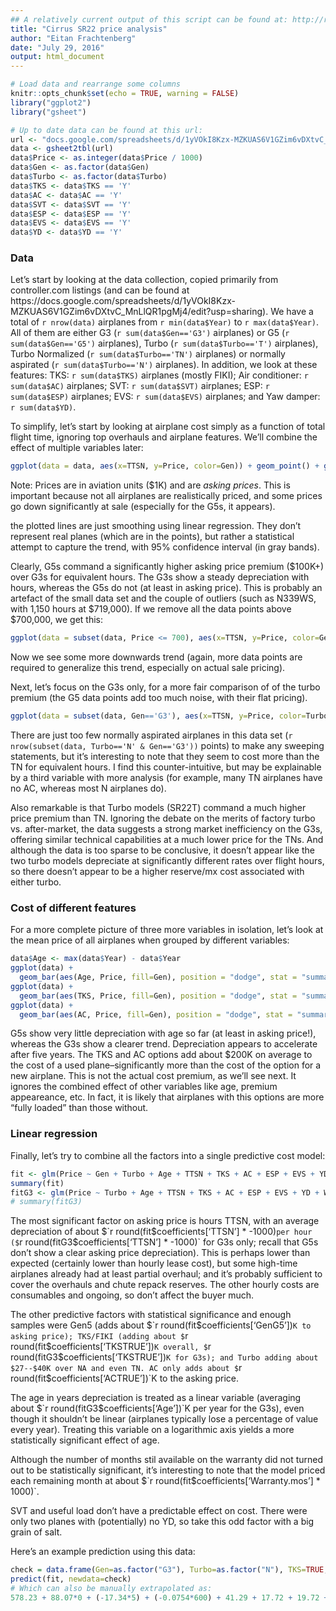 ```yaml
---
## A relatively current output of this script can be found at: http://rpubs.com/etc_26/sr22
title: "Cirrus SR22 price analysis"
author: "Eitan Frachtenberg"
date: "July 29, 2016"
output: html_document
---
```



```r
# Load data and rearrange some columns
knitr::opts_chunk$set(echo = TRUE, warning = FALSE)
library("ggplot2")
library("gsheet")

# Up to date data can be found at this url:
url <- "docs.google.com/spreadsheets/d/1yVOkI8Kzx-MZKUAS6V1GZim6vDXtvC_MnLlQR1pgMj4/edit?usp=sharing"
data <- gsheet2tbl(url)
data$Price <- as.integer(data$Price / 1000)
data$Gen <- as.factor(data$Gen)
data$Turbo <- as.factor(data$Turbo)
data$TKS <- data$TKS == 'Y'
data$AC <- data$AC == 'Y'
data$SVT <- data$SVT == 'Y'
data$ESP <- data$ESP == 'Y'
data$EVS <- data$EVS == 'Y'
data$YD <- data$YD == 'Y'
```

### Data

Let's start by looking at the data collection, copied primarily from controller.com listings (and can be found at https://docs.google.com/spreadsheets/d/1yVOkI8Kzx-MZKUAS6V1GZim6vDXtvC_MnLlQR1pgMj4/edit?usp=sharing). We have a total of `r nrow(data)` airplanes from `r min(data$Year)` to `r max(data$Year)`. All of them are either G3 (`r sum(data$Gen=='G3')` airplanes) or G5 (`r sum(data$Gen=='G5')` airplanes), Turbo (`r sum(data$Turbo=='T')` airplanes), Turbo Normalized (`r sum(data$Turbo=='TN')` airplanes) or normally aspirated (`r sum(data$Turbo=='N')` airplanes). In addition, we look at these features: TKS: `r sum(data$TKS)` airplanes (mostly FIKI); Air conditioner: `r sum(data$AC)` airplanes; SVT: `r sum(data$SVT)` airplanes; ESP: `r sum(data$ESP)` airplanes; EVS: `r sum(data$EVS)` airplanes; and Yaw damper: `r sum(data$YD)`.

To simplify, let's start by looking at airplane cost simply as a function of total flight time, ignoring top overhauls and airplane features. We'll combine the effect of multiple variables later:

```r
ggplot(data = data, aes(x=TTSN, y=Price, color=Gen)) + geom_point() + geom_smooth(method=glm)
```

Note: Prices are in aviation units ($1K) and are *asking prices*. This is important because not all airplanes are realistically priced, and some prices go down significantly at sale (especially for the G5s, it appears).

the plotted lines are just smoothing using linear regression. They don't represent real planes (which are in the points), but rather a statistical attempt to capture the trend, with 95% confidence interval (in gray bands).

Clearly, G5s command a significantly higher asking price premium ($100K+) over G3s for equivalent hours. The G3s show a steady depreciation with hours, whereas the G5s do not (at least in asking price). This is probably an artefact of the small data set and the couple of outliers (such as N339WS, with 1,150 hours at $719,000). If we remove all the data points above $700,000, we get this:

```r
ggplot(data = subset(data, Price <= 700), aes(x=TTSN, y=Price, color=Gen)) + geom_point() + geom_smooth(method=glm)
```

Now we see some more downwards trend (again, more data points are required to generalize this trend, especially on actual sale pricing).

Next, let's focus on the G3s only, for a more fair comparison of of the turbo premium (the G5 data points add too much noise, with their flat pricing).

```r
ggplot(data = subset(data, Gen=='G3'), aes(x=TTSN, y=Price, color=Turbo)) + geom_point() + geom_smooth(method=glm)
```

There are just too few normally aspirated airplanes in this data set (`r nrow(subset(data, Turbo=='N' & Gen=='G3'))` points) to make any sweeping statements, but it's interesting to note that they seem to cost more than the TN for equivalent hours. I find this counter-intuitive, but may be explainable by a third variable with more analysis (for example, many TN airplanes have no AC, whereas most N airplanes do).

Also remarkable is that Turbo models (SR22T) command a much higher price premium than TN. Ignoring the debate on the merits of factory turbo vs. after-market, the data suggests a strong market inefficiency on the G3s, offering similar technical capabilities at a much lower price for the TNs. And although the data is too sparse to be conclusive, it doesn't appear like the two turbo models depreciate at significantly different rates over flight hours, so there doesn't appear to be a higher reserve/mx cost associated with either turbo.

### Cost of different features

For a more complete picture of three more variables in isolation, let's look at the mean price of all airplanes when grouped by different variables:

```r
data$Age <- max(data$Year) - data$Year
ggplot(data) +
  geom_bar(aes(Age, Price, fill=Gen), position = "dodge", stat = "summary", fun.y = "mean")
ggplot(data) +
  geom_bar(aes(TKS, Price, fill=Gen), position = "dodge", stat = "summary", fun.y = "mean")
ggplot(data) +
  geom_bar(aes(AC, Price, fill=Gen), position = "dodge", stat = "summary", fun.y = "mean")
```

G5s show very little depreciation with age so far (at least in asking price!), whereas the G3s show a clearer trend. Depreciation appears to accelerate after five years.
The TKS and AC options add about $200K on average to the cost of a used plane--significantly more than the cost of the option for a new airplane. This is not the actual cost premium, as we'll see next. It ignores the combined effect of other variables like age, premium appeareance, etc. In fact, it is likely that airplanes with this options are more "fully loaded" than those without.


### Linear regression

Finally, let's try to combine all the factors into a single predictive cost model:

```r
fit <- glm(Price ~ Gen + Turbo + Age + TTSN + TKS + AC + ESP + EVS + YD + Warranty.mos, data = data)
summary(fit)
fitG3 <- glm(Price ~ Turbo + Age + TTSN + TKS + AC + ESP + EVS + YD + Warranty.mos, data = subset(data, Gen=='G3'))
# summary(fitG3)
```

The most significant factor on asking price is hours TTSN, with an average depreciation of about $`r round(fit$coefficients['TTSN'] * -1000)` per hour ($`r round(fitG3$coefficients['TTSN'] * -1000)` for G3s only; recall that G5s don't show a clear asking price depreciation). This is perhaps lower than expected (certainly lower than hourly lease cost), but some high-time airplanes already had at least partial overhaul; and it's probably sufficient to cover the overhauls and chute repack reserves. The other hourly costs are consumables and ongoing, so don't affect the buyer much.

The other predictive factors with statistical significance and enough samples were Gen5 (adds about $`r round(fit$coefficients['GenG5'])`K to asking price); TKS/FIKI (adding about $`r round(fit$coefficients['TKSTRUE'])`K overall, $`r round(fitG3$coefficients['TKSTRUE'])`K for G3s); and Turbo adding about $27--$40K over NA and even TN. AC only adds about $`r round(fit$coefficients['ACTRUE'])`K to the asking price.

The age in years depreciation is treated as a linear variable (averaging about $`r round(fitG3$coefficients['Age'])`K per year for the G3s), even though it shouldn't be linear (airplanes typically lose a percentage of value every year). Treating this variable on a logarithmic axis yields a more statistically significant effect of age.

Although the number of months stil available on the warranty did not turned out to be statistically significant, it's interesting to note that the model priced each remaining month at about $`r round(fit$coefficients['Warranty.mos'] * 1000)`.

SVT and useful load don't have a predictable effect on cost. There were only two planes with (potentially) no YD, so take this odd factor with a big grain of salt.

Here's an example prediction using this data:
```r
check = data.frame(Gen=as.factor("G3"), Turbo=as.factor("N"), TKS=TRUE, AC=TRUE, SVT=TRUE, ESP=TRUE, EVS=TRUE, YD=TRUE, Age=5, TTSN=600, Warranty.mos=0)
predict(fit, newdata=check)
# Which can also be manually extrapolated as:
578.23 + 88.07*0 + (-17.34*5) + (-0.0754*600) + 41.29 + 17.72 + 19.72 + 12.47 + (-67.72)
```